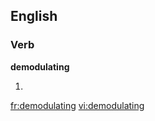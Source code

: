 
==English==

===Verb===
'''demodulating'''

# {{present participle of|[[demodulate]]}}

[[fr:demodulating]]
[[vi:demodulating]]